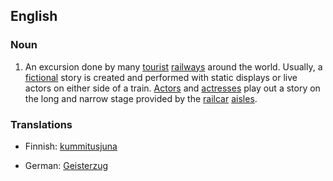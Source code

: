 ==English==

===Noun===
{{en-noun|sg=[[ghost]] [[train]]}}

# {{theater}} An excursion done by many [[tourist]] [[railway]]s around the world.  Usually, a [[fiction]]al story is created and performed with static displays or live actors on either side of a train.  [[actor|Actor]]s and [[actresses]] play out a story on the long and narrow stage provided by the [[railcar]] [[aisles]]. 

===Translations===
{{trans-top|theatrical performance beside a train}}  
*Finnish: [[kummitusjuna]]
{{trans-mid}}  
*German: [[Geisterzug]]
{{trans-bottom}}